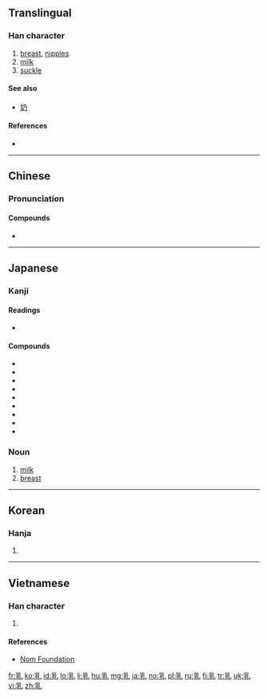 ==Translingual==

===Han character===
{{Han char|rn=5|rad=乙|as=07|sn=8|four=22410|canj=BDU|ids=⿰孚乚}}

# [[breast]], [[nipples]]
# [[milk]]
# [[suckle]]

====See also====
* [[奶]]

====References====
* {{Han ref|kx=0084.170|dkj=00190|dj=0171.220|hdz=10055.040|uh=4E73|ud=20083|bh=A8C5|bd=43205}}

----

==Chinese==
{{zh-forms}}

===Pronunciation===
{{zh-pron
|m=rǔ
|c=jyu5
|mn=jú/lú
|h=pfs=yî
|mc=y
|oc=y
|ma=Zh-ru.ogg
|cat=n,v
}}

====Compounds====
* {{zh-l|乳脂湯|tr=rǔzhītāng}}

----

==Japanese==

===Kanji===
{{ja-kanji|grade=6|rs=乙07}}

====Readings====
* {{ja-readings|goon=[[にゅう]] (nyū)|kanon=[[じゅ]] (ju)|kun=[[ちち]] (chichi), [[ち]] (chi)}}

====Compounds====
* {{ja-r|牛乳|ぎゅうにゅう|gloss=milk}}
* {{ja-r|お乳|おちち|gloss=milk (of mammals)}}
* {{ja-r|上乳|うえちち}}
* {{ja-r|下乳|したちち}}
* {{ja-r|巨乳|きょにゅう}}
* {{ja-r|貧乳|ひんにゅう}}
* {{ja-r|爆乳|ばくにゅう}}
* {{ja-r|超乳|ちょうにゅう}}
* {{ja-r|魔乳|まにゅう}}

===Noun===
{{ja-noun|ちち}}

# [[milk]]
# [[breast]]

----

==Korean==

===Hanja===
{{ko-hanja|hangeul=유|rv=yu|mr=yu}}

# {{defn|lang=ko|sort=乙07}}

----

==Vietnamese==

===Han character===
{{vi-hantu|[[nhũ]], [[vú]], [[nhú]], [[nhỗ]]|rs=乙07}}

# {{defn|lang=vi|sort=乙07}}

====References====
* [http://nomfoundation.org/common/nom_details.php?codepoint=4e73 Nom Foundation]

[[fr:乳]]
[[ko:乳]]
[[id:乳]]
[[lo:乳]]
[[li:乳]]
[[hu:乳]]
[[mg:乳]]
[[ja:乳]]
[[no:乳]]
[[pl:乳]]
[[ru:乳]]
[[fi:乳]]
[[tr:乳]]
[[uk:乳]]
[[vi:乳]]
[[zh:乳]]